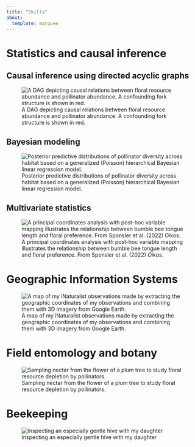 ```yaml
---
title: "Skills"
about: 
  template: marquee
---
```


# Statistics and causal inference

## Causal inference using directed acyclic graphs

![A DAG depicting causal relations between floral resource abundance and pollinator abundance. A confounding fork structure is shown in red.](dag.png)

## Bayesian modeling

![Posterior predictive distributions of pollinator diversity across habitat based on a generalized (Poisson) hierarchical Bayesian linear regression model.](bayes.png)

## Multivariate statistics

![A principal coordinates analysis with post-hoc variable mapping illustrates the relationship between bumble bee tongue length and floral preference. From Sponsler et al. (2022) *Oikos*.](multivariate.png)

# Geographic Information Systems

![A map of my iNaturalist observations made by extracting the geographic coordinates of my observations and combining them with 3D imagery from Google Earth.](iNat_GE.png)

# Field entomology and botany

![Sampling nectar from the flower of a plum tree to study floral resource depletion by pollinators.](nectar.jpg)

# Beekeeping

![Inspecting an especially gentle hive with my daughter](beekeeping.jpg)
